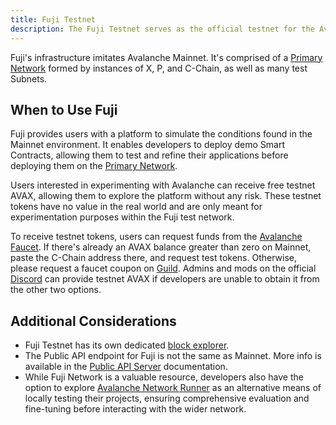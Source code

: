 ```yaml
---
title: Fuji Testnet
description: The Fuji Testnet serves as the official testnet for the Avalanche ecosystem.
---
```


Fuji's infrastructure imitates Avalanche Mainnet. It's comprised of a [Primary Network](/learn/primary-network) formed by instances of X, P, and C-Chain, as well as many test Subnets.

## When to Use Fuji

Fuji provides users with a platform to simulate the conditions found in the Mainnet environment. It enables developers to deploy demo Smart Contracts, allowing them to test and refine their applications before deploying them on the [Primary Network](/learn/primary-network).

Users interested in experimenting with Avalanche can receive free testnet AVAX, allowing them to explore the platform without any risk. These testnet tokens have no value in the real world and are only meant for experimentation purposes within the Fuji test network.

To receive testnet tokens, users can request funds from the [Avalanche Faucet](build/dapps/smart-contract-dev/get-test-funds). If there's already an AVAX balance greater than zero on Mainnet, paste the C-Chain address there, and request test tokens. Otherwise, please request a faucet coupon on [Guild](https://guild.xyz/avalanche). Admins and mods on the official [Discord](https://discord.com/invite/RwXY7P6) can provide testnet AVAX if developers are unable to obtain it from the other two options.

## Additional Considerations

- Fuji Testnet has its own dedicated [block explorer](https://subnets-test.avax.network/).
- The Public API endpoint for Fuji is not the same as Mainnet. More info is available in the [Public API Server](/tooling/rpc-providers) documentation.
- While Fuji Network is a valuable resource, developers also have the option to explore [Avalanche Network Runner](/tooling/avalanche-network-runner/introduction) as an alternative means of locally testing their projects, ensuring comprehensive evaluation and fine-tuning before interacting with the wider network.